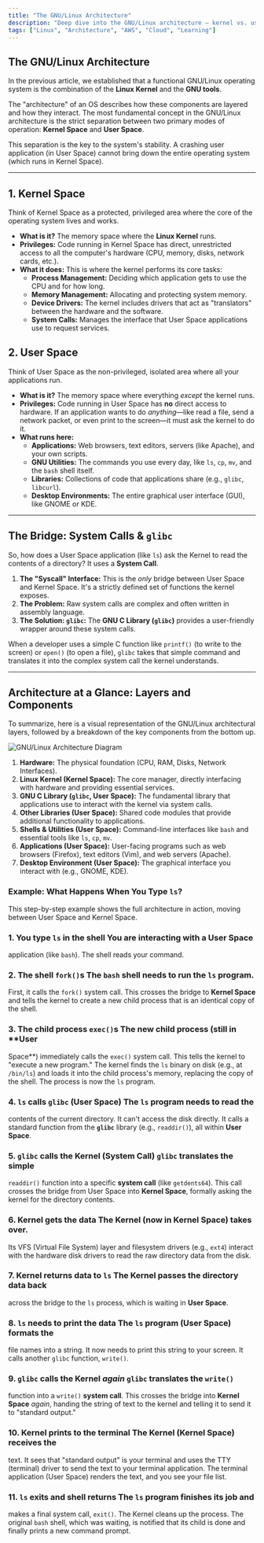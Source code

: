 ---
title: "The GNU/Linux Architecture"
description: "Deep dive into the GNU/Linux architecture — kernel vs. user space, system calls, and how components interact; practical context for cloud engineers on the 100-day AWS learning path."
tags: ["Linux", "Architecture", "AWS", "Cloud", "Learning"]
---


## The GNU/Linux Architecture

In the previous article, we established that a functional GNU/Linux operating system is the combination of the **Linux Kernel** and the **GNU tools**.

The "architecture" of an OS describes how these components are layered and how they interact. The most fundamental concept in the GNU/Linux architecture is the strict separation between two primary modes of operation: **Kernel Space** and **User Space**.

This separation is the key to the system's stability. A crashing user application (in User Space) cannot bring down the entire operating system (which runs in Kernel Space).

---

## 1. Kernel Space

Think of Kernel Space as a protected, privileged area where the core of the operating system lives and works.

- **What is it?** The memory space where the **Linux Kernel** runs.
- **Privileges:** Code running in Kernel Space has direct, unrestricted access to all the computer's hardware (CPU, memory, disks, network cards, etc.).
- **What it does:** This is where the kernel performs its core tasks:
  - **Process Management:** Deciding which application gets to use the CPU and for how long.
  - **Memory Management:** Allocating and protecting system memory.
  - **Device Drivers:** The kernel includes drivers that act as "translators" between the hardware and the software.
  - **System Calls:** Manages the interface that User Space applications use to request services.

## 2. User Space

Think of User Space as the non-privileged, isolated area where all your applications run.

- **What is it?** The memory space where everything _except_ the kernel runs.
- **Privileges:** Code running in User Space has **no** direct access to hardware. If an application wants to do _anything_—like read a file, send a network packet, or even print to the screen—it must ask the kernel to do it.
- **What runs here:**
  - **Applications:** Web browsers, text editors, servers (like Apache), and your own scripts.
  - **GNU Utilities:** The commands you use every day, like `ls`, `cp`, `mv`, and the `bash` shell itself.
  - **Libraries:** Collections of code that applications share (e.g., `glibc`, `libcurl`).
  - **Desktop Environments:** The entire graphical user interface (GUI), like GNOME or KDE.

---

## The Bridge: System Calls & `glibc`

So, how does a User Space application (like `ls`) ask the Kernel to read the contents of a directory? It uses a **System Call**.

1.  **The "Syscall" Interface:** This is the _only_ bridge between User Space and Kernel Space. It's a strictly defined set of functions the kernel exposes.
2.  **The Problem:** Raw system calls are complex and often written in assembly language.
3.  **The Solution: `glibc`:** The **GNU C Library (`glibc`)** provides a user-friendly wrapper around these system calls.

When a developer uses a simple C function like `printf()` (to write to the screen) or `open()` (to open a file), `glibc` takes that simple command and translates it into the complex system call the kernel understands.

---

## Architecture at a Glance: Layers and Components

To summarize, here is a visual representation of the GNU/Linux architectural layers, followed by a breakdown of the key components from the bottom up.

![GNU/Linux Architecture Diagram](/100-days-of-cloud/linux/gnu-linux-architecture.png)

1.  **Hardware:** The physical foundation (CPU, RAM, Disks, Network Interfaces).
2.  **Linux Kernel (Kernel Space):** The core manager, directly interfacing with hardware and providing essential services.
3.  **GNU C Library (`glibc`, User Space):** The fundamental library that applications use to interact with the kernel via system calls.
4.  **Other Libraries (User Space):** Shared code modules that provide additional functionality to applications.
5.  **Shells & Utilities (User Space):** Command-line interfaces like `bash` and essential tools like `ls`, `cp`, `mv`.
6.  **Applications (User Space):** User-facing programs such as web browsers (Firefox), text editors (Vim), and web servers (Apache).
7.  **Desktop Environment (User Space):** The graphical interface you interact with (e.g., GNOME, KDE).

### Example: What Happens When You Type `ls`?

This step-by-step example shows the full architecture in action, moving between User Space and Kernel Space.

<Steps>

### 1. You type `ls` in the shell You are interacting with a User Space

application (like `bash`). The shell reads your command.

### 2. The shell `fork()`s The `bash` shell needs to run the `ls` program.

First, it calls the `fork()` system call. This crosses the bridge to **Kernel
Space** and tells the kernel to create a new child process that is an
identical copy of the shell.

### 3. The child process `exec()`s The new child process (still in \*\*User

Space\*\*) immediately calls the `exec()` system call. This tells the kernel to
"execute a new program." The kernel finds the `ls` binary on disk (e.g., at
`/bin/ls`) and loads it into the child process's memory, replacing the copy of
the shell. The process is now the `ls` program.

### 4. `ls` calls `glibc` (User Space) The `ls` program needs to read the

contents of the current directory. It can't access the disk directly. It calls
a standard function from the **`glibc`** library (e.g., `readdir()`), all
within **User Space**.

### 5. `glibc` calls the Kernel (System Call) `glibc` translates the simple

`readdir()` function into a specific **system call** (like `getdents64`). This
call crosses the bridge from User Space into **Kernel Space**, formally asking
the kernel for the directory contents.

### 6. Kernel gets the data The Kernel (now in **Kernel Space**) takes over.

Its VFS (Virtual File System) layer and filesystem drivers (e.g., `ext4`)
interact with the hardware disk drivers to read the raw directory data from
the disk.

### 7. Kernel returns data to `ls` The Kernel passes the directory data back

across the bridge to the `ls` process, which is waiting in **User Space**.

### 8. `ls` needs to print the data The `ls` program (User Space) formats the

file names into a string. It now needs to print this string to your screen. It
calls another `glibc` function, `write()`.

### 9. `glibc` calls the Kernel _again_ `glibc` translates the `write()`

function into a `write()` **system call**. This crosses the bridge into
**Kernel Space** _again_, handing the string of text to the kernel and telling
it to send it to "standard output."

### 10. Kernel prints to the terminal The Kernel (Kernel Space) receives the

text. It sees that "standard output" is your terminal and uses the TTY
(terminal) driver to send the text to your terminal application. The terminal
application (User Space) renders the text, and you see your file list.

### 11. `ls` exits and shell returns The `ls` program finishes its job and

makes a final system call, `exit()`. The Kernel cleans up the process. The
original `bash` shell, which was waiting, is notified that its child is done
and finally prints a new command prompt.

</Steps>
